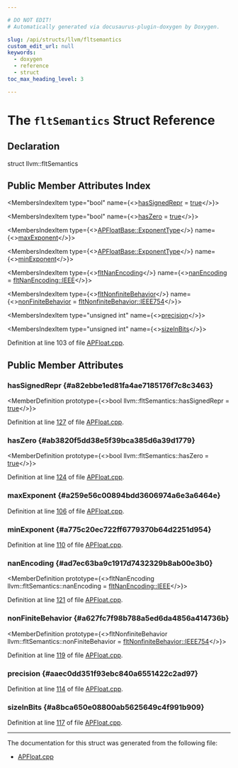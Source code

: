 ```yaml
---

# DO NOT EDIT!
# Automatically generated via docusaurus-plugin-doxygen by Doxygen.

slug: /api/structs/llvm/fltsemantics
custom_edit_url: null
keywords:
  - doxygen
  - reference
  - struct
toc_max_heading_level: 3

---
```





# The `fltSemantics` Struct Reference

<DoxygenPage pluginConfig={pluginConfig}>



## Declaration

<CodeBlock>struct llvm::fltSemantics</CodeBlock>

## Public Member Attributes Index

<MembersIndex>

<MembersIndexItem
  type="bool"
  name={<><a href="#a82ebbe1ed81fa4ae7185176f7c8c3463">hasSignedRepr</a> = <a href="/docs/api/files/lib/lib/analysis/basicaliasanalysis-cpp/#af6d5cafbdfc5313e65d990120021a3ec">true</a></>}>
</MembersIndexItem>

<MembersIndexItem
  type="bool"
  name={<><a href="#ab3820f5dd38e5f39bca385d6a39d1779">hasZero</a> = <a href="/docs/api/files/lib/lib/analysis/basicaliasanalysis-cpp/#af6d5cafbdfc5313e65d990120021a3ec">true</a></>}>
</MembersIndexItem>

<MembersIndexItem
  type={<><a href="/docs/api/structs/llvm/apfloatbase/#afe80c9bd1684d47025d691a7eabcb656">APFloatBase::ExponentType</a></>}
  name={<><a href="#a259e56c00894bdd3606974a6e3a6464e">maxExponent</a></>}>
</MembersIndexItem>

<MembersIndexItem
  type={<><a href="/docs/api/structs/llvm/apfloatbase/#afe80c9bd1684d47025d691a7eabcb656">APFloatBase::ExponentType</a></>}
  name={<><a href="#a775c20ec722ff6779370b64d2251d954">minExponent</a></>}>
</MembersIndexItem>

<MembersIndexItem
  type={<><a href="/docs/api/namespaces/llvm/#af14335020a68db7b9f722810e4a05180">fltNanEncoding</a></>}
  name={<><a href="#ad7ec63ba9c1917d7432329b8ab00e3b0">nanEncoding</a> = <a href="/docs/api/namespaces/llvm/#af14335020a68db7b9f722810e4a05180a472abfae8142fdb6f39d081303e8af85">fltNanEncoding::IEEE</a></>}>
</MembersIndexItem>

<MembersIndexItem
  type={<><a href="/docs/api/namespaces/llvm/#ab0b9d2d0eaa773cc9476c1cd7a728b3e">fltNonfiniteBehavior</a></>}
  name={<><a href="#a627fc7f98b788a5ed6da4856a414736b">nonFiniteBehavior</a> = <a href="/docs/api/namespaces/llvm/#ab0b9d2d0eaa773cc9476c1cd7a728b3eaac6a6b8a25c5c9332dcd09a9ebd672ac">fltNonfiniteBehavior::IEEE754</a></>}>
</MembersIndexItem>

<MembersIndexItem
  type="unsigned int"
  name={<><a href="#aaec0dd351f93ebc840a6551422c2ad97">precision</a></>}>
</MembersIndexItem>

<MembersIndexItem
  type="unsigned int"
  name={<><a href="#a8bca650e08800ab5625649c4f991b909">sizeInBits</a></>}>
</MembersIndexItem>

</MembersIndex>


Definition at line 103 of file <a href="/docs/api/files/lib/lib/support/apfloat-cpp">APFloat.cpp</a>.

<SectionDefinition>

## Public Member Attributes

### hasSignedRepr {#a82ebbe1ed81fa4ae7185176f7c8c3463}

<MemberDefinition
  prototype={<>bool llvm::fltSemantics::hasSignedRepr = <a href="/docs/api/files/lib/lib/analysis/basicaliasanalysis-cpp/#af6d5cafbdfc5313e65d990120021a3ec">true</a></>}>

Definition at line <a href="/docs/api/files/lib/lib/support/apfloat-cpp/#l00127">127</a> of file <a href="/docs/api/files/lib/lib/support/apfloat-cpp">APFloat.cpp</a>.
</MemberDefinition>

### hasZero {#ab3820f5dd38e5f39bca385d6a39d1779}

<MemberDefinition
  prototype={<>bool llvm::fltSemantics::hasZero = <a href="/docs/api/files/lib/lib/analysis/basicaliasanalysis-cpp/#af6d5cafbdfc5313e65d990120021a3ec">true</a></>}>

Definition at line <a href="/docs/api/files/lib/lib/support/apfloat-cpp/#l00124">124</a> of file <a href="/docs/api/files/lib/lib/support/apfloat-cpp">APFloat.cpp</a>.
</MemberDefinition>

### maxExponent {#a259e56c00894bdd3606974a6e3a6464e}

<MemberDefinition
  prototype="APFloatBase::ExponentType llvm::fltSemantics::maxExponent">

Definition at line <a href="/docs/api/files/lib/lib/support/apfloat-cpp/#l00106">106</a> of file <a href="/docs/api/files/lib/lib/support/apfloat-cpp">APFloat.cpp</a>.
</MemberDefinition>

### minExponent {#a775c20ec722ff6779370b64d2251d954}

<MemberDefinition
  prototype="APFloatBase::ExponentType llvm::fltSemantics::minExponent">

Definition at line <a href="/docs/api/files/lib/lib/support/apfloat-cpp/#l00110">110</a> of file <a href="/docs/api/files/lib/lib/support/apfloat-cpp">APFloat.cpp</a>.
</MemberDefinition>

### nanEncoding {#ad7ec63ba9c1917d7432329b8ab00e3b0}

<MemberDefinition
  prototype={<>fltNanEncoding llvm::fltSemantics::nanEncoding = <a href="/docs/api/namespaces/llvm/#af14335020a68db7b9f722810e4a05180a472abfae8142fdb6f39d081303e8af85">fltNanEncoding::IEEE</a></>}>

Definition at line <a href="/docs/api/files/lib/lib/support/apfloat-cpp/#l00121">121</a> of file <a href="/docs/api/files/lib/lib/support/apfloat-cpp">APFloat.cpp</a>.
</MemberDefinition>

### nonFiniteBehavior {#a627fc7f98b788a5ed6da4856a414736b}

<MemberDefinition
  prototype={<>fltNonfiniteBehavior llvm::fltSemantics::nonFiniteBehavior = <a href="/docs/api/namespaces/llvm/#ab0b9d2d0eaa773cc9476c1cd7a728b3eaac6a6b8a25c5c9332dcd09a9ebd672ac">fltNonfiniteBehavior::IEEE754</a></>}>

Definition at line <a href="/docs/api/files/lib/lib/support/apfloat-cpp/#l00119">119</a> of file <a href="/docs/api/files/lib/lib/support/apfloat-cpp">APFloat.cpp</a>.
</MemberDefinition>

### precision {#aaec0dd351f93ebc840a6551422c2ad97}

<MemberDefinition
  prototype="unsigned int llvm::fltSemantics::precision">

Definition at line <a href="/docs/api/files/lib/lib/support/apfloat-cpp/#l00114">114</a> of file <a href="/docs/api/files/lib/lib/support/apfloat-cpp">APFloat.cpp</a>.
</MemberDefinition>

### sizeInBits {#a8bca650e08800ab5625649c4f991b909}

<MemberDefinition
  prototype="unsigned int llvm::fltSemantics::sizeInBits">

Definition at line <a href="/docs/api/files/lib/lib/support/apfloat-cpp/#l00117">117</a> of file <a href="/docs/api/files/lib/lib/support/apfloat-cpp">APFloat.cpp</a>.
</MemberDefinition>

</SectionDefinition>

<hr/>

The documentation for this struct was generated from the following file:

<ul>
<li><a href="/docs/api/files/lib/lib/support/apfloat-cpp">APFloat.cpp</a></li>
</ul>

</DoxygenPage>
